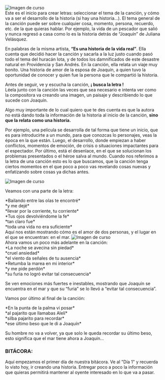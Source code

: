 

<div className="flex justify-between">
  <div className='w-1/2 flex justify-center items-center'>
    <Image
      width={200}
      src="/cuterobots_2.png"
      alt="Imagen de curso"
    />
  </div>
  <span className="w-1/2 block bg-secondary/20 p-5 mx-auto rounded-lg">Este es el inicio para crear letras: seleccionar el tema de la canción, y cómo va a ser el desarrollo de la historia (si hay una historia…). El tema general de la canción puede ser sobre cualquier cosa, momento, persona, recuerdo, etc. de la que quieras hablar. Por ejemplo, la vida de un pescador que salió y nunca regresó a casa como lo es la historia detrás de “Joaquín” de Juliana Velásquez.</span>
</div>

En palabras de la misma artista, <strong className="text-secondary inline">“Es una historia de la vida real”</strong>. Ella cuenta que decidió hacer la canción y sacarla a la luz justo cuando pasó todo el tema del huracán Iota, y de todos los damnificados de este desastre natural en Providencia y San Andrés. En la canción, ella relata un viaje muy bonito. Una historia de amor de la esposa de Joaquín, a quien tuvo la oportunidad de conocer y quien fue la persona que le compartió la historia.

<span className="block bg-red-300/20 p-5 mx-auto rounded-lg text-red-400 text-center">Antes de seguir, ve y escucha la canción, <strong className="text-red-400 underline underline-offset-4">¡ busca la letra !</strong> <br/>Léela junto con la canción las veces que sea necesario e intenta ver como la compositora va creando una imagen, un paisaje y describiendo lo que sucede con Joaquín.</span>

Algo muy importante de lo cual quiero que te des cuenta es que la autora no está dando toda la información de la historia al inicio de la canción, <strong className="text-secondary">sino que la relata como una historia.</strong>

Por ejemplo, una película se desarrolla de tal forma que tiene un inicio, que es para introducirte a un mundo, para que conozcas lo personajes, veas la época en la que están. Luego, el desarrollo, donde empiezan a haber conflictos, momentos de emoción, de crisis o situaciones impactantes para el espectador. Por último, está el desenlace, en el que se solucionan los problemas presentados o el héroe salva al mundo. Cuando nos referimos a la letra de una canción esto es lo que buscamos, que la canción tenga ciertos momentos en el que poco a poco vas revelando cosas nuevas y enfatizando sobre cosas ya dichas antes. 

<div className='flex justify-center'>
  <Image
    width={300}
    src="/picture1.jpg"
    alt="Imagen de curso"
    className="w-full border-5 border-secondary bg-background"
  />
</div>

Veamos con una parte de la letra:

<div className="flex">
  <span className="text-center block bg-secondary/20 py-2 w-1/2 mx-auto rounded-lg text-foreground/70">
    *Bailando entre las olas te encontré*<br/>
    *y me dejé*<br/>
    *llevar por la corriente, tu corriente*<br/>
    *Tus ojos devolviéndome la fe*<br/>
    *tan claro fue*<br/>
    *toda una vida no era suficiente*<br/>
  </span>
  <div className="w-1/2 flex flex-col items-center ml-10">
    <span className="block bg-foreground/20 p-5 mx-auto rounded-lg text-foreground/70">Aquí nos están mostrando cómo es el amor de dos personas, y el lugar en el que se encuentran: en el mar.</span>
    <Image
      width={200}
      src="/cuterobots_2.png"
      alt="Imagen de curso"
      className="my-0"
    />
  </div>
</div>
  Ahora vamos un poco más adelante en la canción:

<div className="text-center block bg-secondary/20 py-2 w-1/2 mx-auto rounded-lg text-foreground/70">
  *La noche se avecina sin piedad*<br/>
  *cruel ansiedad*<br/>
  *el viento da señales de tu ausencia*<br/>
  *Retumba la marea en mi interior*<br/>
  *y me pide perdón*<br/>
  *su furia no logró evitar tal consecuencia*
</div>

Se ven emociones más fuertes e inestables, mostrando que Joaquín se encuentra en el mar y que su “furia” se lo llevó a “evitar tal consecuencia”.

Vamos por último al final de la canción: 

<div className="text-center block bg-secondary/20 py-2 w-1/2 mx-auto rounded-lg text-foreground/70">
  *En la punta de la palma vi posar*<br/>
  *al pajarito que llamabas Alelí*<br/>
  *silba pajarito para recordar*<br/>
  *ese último beso que le di a Joaquín*
</div>

Su hombre no va a volver, ya que solo le queda recordar su último beso, esto significa que el mar tiene ahora a Joaquín…
  
<div className="bg-primary/20 p-5 mx-auto rounded-lg text-primary">
  <h3 className="mt-0 text-primary">BITÁCORA:</h3>
  <span>Aquí empezamos el primer día de nuestra bitácora. Ve al "Día 1" y recuerda lo visto hoy, ir creando una historia. Entregar poco a poco la información que quieras permitirá mantener al oyente interesado en lo que va a pasar.</span>
</div> 
<br/>